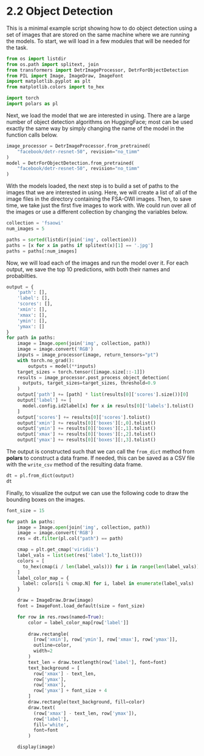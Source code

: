 # 2.2 Object Detection {.unnumbered}

This is a minimal example script showing how to do object detection
using a set of images that are stored on
the same machine where we are running the models. To start,
we will load in a few modules that will be needed for the
task.

```python
from os import listdir
from os.path import splitext, join
from transformers import DetrImageProcessor, DetrForObjectDetection
from PIL import Image, ImageDraw, ImageFont
import matplotlib.pyplot as plt
from matplotlib.colors import to_hex

import torch
import polars as pl
```

Next, we load the model that we are interested in using. 
There are a large number of object detection algorithms
on HuggingFace; most can be used exactly the same way by simply
changing the name of the model in the function calls below.

```python
image_processor = DetrImageProcessor.from_pretrained(
    "facebook/detr-resnet-50", revision="no_timm"
)
model = DetrForObjectDetection.from_pretrained(
    "facebook/detr-resnet-50", revision="no_timm"
)
```

With the models loaded, the next step is to build a set of
paths to the images that we are interested in using. Here,
we will create a list of all of the image files in the
directory containing the FSA-OWI images. Then, to save time,
we take just the first five images to work with. We could
run over all of the images or use a different collection by
changing the variables below.

```python
collection = 'fsaowi'
num_images = 5

paths = sorted(listdir(join('img', collection)))
paths = [x for x in paths if splitext(x)[1] == '.jpg']
paths = paths[:num_images]
```

Now, we will load each of the images and run the model over
it. For each output, we save the top 10 predictions, with
both their names and probabilties.

```python
output = {
    'path': [],
    'label': [],
    'scores': [],
    'xmin': [],
    'xmax': [],
    'ymin': [],
    'ymax': []
}
for path in paths:
    image = Image.open(join('img', collection, path))
    image = image.convert('RGB')
    inputs = image_processor(image, return_tensors="pt")
    with torch.no_grad():
        outputs = model(**inputs)
    target_sizes = torch.tensor([image.size[::-1]])
    results = image_processor.post_process_object_detection(
      outputs, target_sizes=target_sizes, threshold=0.9
    )
    output['path'] += [path] * list(results[0]['scores'].size())[0]
    output['label'] += [
      model.config.id2label[x] for x in results[0]['labels'].tolist()
    ]
    output['scores'] += results[0]['scores'].tolist()
    output['xmin'] += results[0]['boxes'][:,0].tolist()
    output['ymin'] += results[0]['boxes'][:,1].tolist()
    output['xmax'] += results[0]['boxes'][:,2].tolist()
    output['ymax'] += results[0]['boxes'][:,3].tolist()
```

The output is constructed such that we can call the `from_dict`
method from **polars** to construct a data frame. If needed, this
can be saved as a CSV file with the `write_csv` method of the
resulting data frame.

```python
dt = pl.from_dict(output)
dt
```

Finally, to visualize the output we can use the following code
to draw the bounding boxes on the images.

```python
font_size = 15

for path in paths:
    image = Image.open(join('img', collection, path))
    image = image.convert('RGB')
    res = dt.filter(pl.col("path") == path)

    cmap = plt.get_cmap('viridis')
    label_vals = list(set(res['label'].to_list()))
    colors = [
      to_hex(cmap(i / len(label_vals))) for i in range(len(label_vals))
    ]
    label_color_map = {
      label: colors[i % cmap.N] for i, label in enumerate(label_vals)
    }

    draw = ImageDraw.Draw(image)
    font = ImageFont.load_default(size = font_size)

    for row in res.rows(named=True):
        color = label_color_map[row['label']]
        
        draw.rectangle(
          [row['xmin'], row['ymin'], row['xmax'], row['ymax']],
          outline=color,
          width=2
        )
        text_len = draw.textlength(row['label'], font=font)
        text_background = [
          row['xmax'] - text_len,
          row['ymax'],
          row['xmax'],
          row['ymax'] + font_size + 4
        ]
        draw.rectangle(text_background, fill=color)
        draw.text(
          (row['xmax'] - text_len, row['ymax']),
          row['label'],
          fill='white',
          font=font
        )

    display(image)
```

